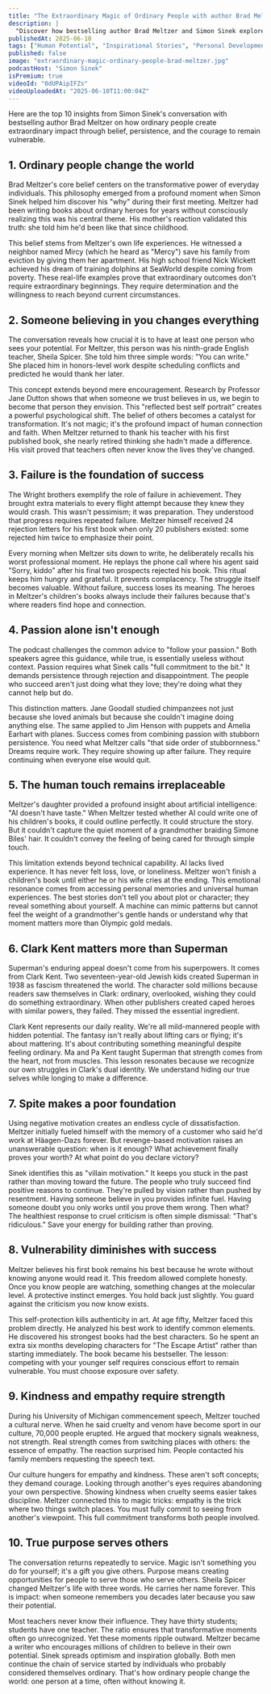 ```yaml
---
title: "The Extraordinary Magic of Ordinary People with author Brad Meltzer"
description: |
  "Discover how bestselling author Brad Meltzer and Simon Sinek explore the profound truth that ordinary people change the world through belief, vulnerability, and persistence. Learn why Clark Kent matters more than Superman and how failure fuels success."
publishedAt: 2025-06-10
tags: ["Human Potential", "Inspirational Stories", "Personal Development"]
published: false
image: "extraordinary-magic-ordinary-people-brad-meltzer.jpg"
podcastHost: "Simon Sinek"
isPremium: true
videoId: "0dUPAipIFZs"
videoUploadedAt: "2025-06-10T11:00:04Z"
---
```



<PodcastSummaryPageLayout frontmatter={frontmatter}>

Here are the top 10 insights from Simon Sinek's conversation with bestselling author Brad Meltzer on how ordinary people create extraordinary impact through belief, persistence, and the courage to remain vulnerable.

## 1. Ordinary people change the world

Brad Meltzer's core belief centers on the transformative power of everyday individuals. This philosophy emerged from a profound moment when Simon Sinek helped him discover his "why" during their first meeting. Meltzer had been writing books about ordinary heroes for years without consciously realizing this was his central theme. His mother's reaction validated this truth: she told him he'd been like that since childhood.

This belief stems from Meltzer's own life experiences. He witnessed a neighbor named Mircy (which he heard as "Mercy") save his family from eviction by giving them her apartment. His high school friend Nick Wickett achieved his dream of training dolphins at SeaWorld despite coming from poverty. These real-life examples prove that extraordinary outcomes don't require extraordinary beginnings. They require determination and the willingness to reach beyond current circumstances.

## 2. Someone believing in you changes everything

The conversation reveals how crucial it is to have at least one person who sees your potential. For Meltzer, this person was his ninth-grade English teacher, Sheila Spicer. She told him three simple words: "You can write." She placed him in honors-level work despite scheduling conflicts and predicted he would thank her later.

This concept extends beyond mere encouragement. Research by Professor Jane Dutton shows that when someone we trust believes in us, we begin to become that person they envision. This "reflected best self portrait" creates a powerful psychological shift. The belief of others becomes a catalyst for transformation. It's not magic; it's the profound impact of human connection and faith. When Meltzer returned to thank his teacher with his first published book, she nearly retired thinking she hadn't made a difference. His visit proved that teachers often never know the lives they've changed.

## 3. Failure is the foundation of success

The Wright brothers exemplify the role of failure in achievement. They brought extra materials to every flight attempt because they knew they would crash. This wasn't pessimism; it was preparation. They understood that progress requires repeated failure. Meltzer himself received 24 rejection letters for his first book when only 20 publishers existed: some rejected him twice to emphasize their point.

Every morning when Meltzer sits down to write, he deliberately recalls his worst professional moment. He replays the phone call where his agent said "Sorry, kiddo" after his final two prospects rejected his book. This ritual keeps him hungry and grateful. It prevents complacency. The struggle itself becomes valuable. Without failure, success loses its meaning. The heroes in Meltzer's children's books always include their failures because that's where readers find hope and connection.

## 4. Passion alone isn't enough

The podcast challenges the common advice to "follow your passion." Both speakers agree this guidance, while true, is essentially useless without context. Passion requires what Sinek calls "full commitment to the bit." It demands persistence through rejection and disappointment. The people who succeed aren't just doing what they love; they're doing what they cannot help but do.

This distinction matters. Jane Goodall studied chimpanzees not just because she loved animals but because she couldn't imagine doing anything else. The same applied to Jim Henson with puppets and Amelia Earhart with planes. Success comes from combining passion with stubborn persistence. You need what Meltzer calls "that side order of stubbornness." Dreams require work. They require showing up after failure. They require continuing when everyone else would quit.

## 5. The human touch remains irreplaceable

Meltzer's daughter provided a profound insight about artificial intelligence: "AI doesn't have taste." When Meltzer tested whether AI could write one of his children's books, it could outline perfectly. It could structure the story. But it couldn't capture the quiet moment of a grandmother braiding Simone Biles' hair. It couldn't convey the feeling of being cared for through simple touch.

This limitation extends beyond technical capability. AI lacks lived experience. It has never felt loss, love, or loneliness. Meltzer won't finish a children's book until either he or his wife cries at the ending. This emotional resonance comes from accessing personal memories and universal human experiences. The best stories don't tell you about plot or character; they reveal something about yourself. A machine can mimic patterns but cannot feel the weight of a grandmother's gentle hands or understand why that moment matters more than Olympic gold medals.

## 6. Clark Kent matters more than Superman

Superman's enduring appeal doesn't come from his superpowers. It comes from Clark Kent. Two seventeen-year-old Jewish kids created Superman in 1938 as fascism threatened the world. The character sold millions because readers saw themselves in Clark: ordinary, overlooked, wishing they could do something extraordinary. When other publishers created caped heroes with similar powers, they failed. They missed the essential ingredient.

Clark Kent represents our daily reality. We're all mild-mannered people with hidden potential. The fantasy isn't really about lifting cars or flying; it's about mattering. It's about contributing something meaningful despite feeling ordinary. Ma and Pa Kent taught Superman that strength comes from the heart, not from muscles. This lesson resonates because we recognize our own struggles in Clark's dual identity. We understand hiding our true selves while longing to make a difference.

## 7. Spite makes a poor foundation

Using negative motivation creates an endless cycle of dissatisfaction. Meltzer initially fueled himself with the memory of a customer who said he'd work at Häagen-Dazs forever. But revenge-based motivation raises an unanswerable question: when is it enough? What achievement finally proves your worth? At what point do you declare victory?

Sinek identifies this as "villain motivation." It keeps you stuck in the past rather than moving toward the future. The people who truly succeed find positive reasons to continue. They're pulled by vision rather than pushed by resentment. Having someone believe in you provides infinite fuel. Having someone doubt you only works until you prove them wrong. Then what? The healthiest response to cruel criticism is often simple dismissal: "That's ridiculous." Save your energy for building rather than proving.

## 8. Vulnerability diminishes with success

Meltzer believes his first book remains his best because he wrote without knowing anyone would read it. This freedom allowed complete honesty. Once you know people are watching, something changes at the molecular level. A protective instinct emerges. You hold back just slightly. You guard against the criticism you now know exists.

This self-protection kills authenticity in art. At age fifty, Meltzer faced this problem directly. He analyzed his best work to identify common elements. He discovered his strongest books had the best characters. So he spent an extra six months developing characters for "The Escape Artist" rather than starting immediately. The book became his bestseller. The lesson: competing with your younger self requires conscious effort to remain vulnerable. You must choose exposure over safety.

## 9. Kindness and empathy require strength

During his University of Michigan commencement speech, Meltzer touched a cultural nerve. When he said cruelty and venom have become sport in our culture, 70,000 people erupted. He argued that mockery signals weakness, not strength. Real strength comes from switching places with others: the essence of empathy. The reaction surprised him. People contacted his family members requesting the speech text.

Our culture hungers for empathy and kindness. These aren't soft concepts; they demand courage. Looking through another's eyes requires abandoning your own perspective. Showing kindness when cruelty seems easier takes discipline. Meltzer connected this to magic tricks: empathy is the trick where two things switch places. You must fully commit to seeing from another's viewpoint. This full commitment transforms both people involved.

## 10. True purpose serves others

The conversation returns repeatedly to service. Magic isn't something you do for yourself; it's a gift you give others. Purpose means creating opportunities for people to serve those who serve others. Sheila Spicer changed Meltzer's life with three words. He carries her name forever. This is impact: when someone remembers you decades later because you saw their potential.

Most teachers never know their influence. They have thirty students; students have one teacher. The ratio ensures that transformative moments often go unrecognized. Yet these moments ripple outward. Meltzer became a writer who encourages millions of children to believe in their own potential. Sinek spreads optimism and inspiration globally. Both men continue the chain of service started by individuals who probably considered themselves ordinary. That's how ordinary people change the world: one person at a time, often without knowing it.

</PodcastSummaryPageLayout>
